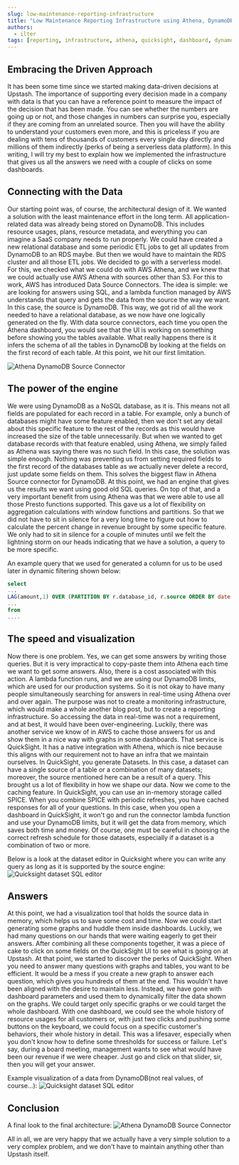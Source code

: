 ```yaml
---
slug: low-maintenance-reporting-infrastructure
title: "Low Maintenance Reporting Infrastructure using Athena, DynamoDB and Quicksight"
authors:
  - ilter
tags: [reporting, infrastructure, athena, quicksight, dashboard, dynamodb, data, driven]
---
```


## Embracing the Driven Approach
It has been some time since we started making data-driven decisions at Upstash. The importance of supporting every decision made in a company with data is that you can have a reference point to measure the impact of the decision that has been made. You can see whether the numbers are going up or not, and those changes in numbers can surprise you, especially if they are coming from an unrelated source. Then you will have the ability to understand your customers even more, and this is priceless if you are dealing with tens of thousands of customers every single day directly and millions of them indirectly (perks of being a serverless data platform). In this writing, I will try my best to explain how we implemented the infrastructure that gives us all the answers we need with a couple of clicks on some dashboards.

## Connecting with the Data

Our starting point was, of course, the architectural design of it. We wanted a solution with the least maintenance effort in the long term. All application-related data was already being stored on DynamoDB. This includes resource usages, plans, resource metadata, and everything you can imagine a SaaS company needs to run properly. We could have created a new relational database and some periodic ETL jobs to get all updates from DynamoDB to an RDS maybe. But then we would have to maintain the RDS cluster and all those ETL jobs. We decided to go with a serverless model. For this, we checked what we could do with AWS Athena, and we knew that we could actually use AWS Athena with sources other than S3. For this to work, AWS has introduced Data Source Connectors. The idea is simple: we are looking for answers using SQL, and a lambda function managed by AWS understands that query and gets the data from the source the way we want. In this case, the source is DynamoDB. This way, we got rid of all the work needed to have a relational database, as we now have one logically generated on the fly. With data source connectors, each time you open the Athena dashboard, you would see that the UI is working on something before showing you the tables available. What really happens there is it infers the schema of all the tables in DynamoDB by looking at the fields on the first record of each table. At this point, we hit our first limitation.

![Athena DynamoDB Source Connector](/blog/low-maintenance-reporting-infrastructure/architecture-1.png)

## The power of the engine

We were using DynamoDB as a NoSQL database, as it is. This means not all fields are populated for each record in a table. For example, only a bunch of databases might have some feature enabled, then we don't set any detail about this specific feature to the rest of the records as this would have increased the size of the table unnecessarily. But when we wanted to get database records with that feature enabled, using Athena, we simply failed as Athena was saying there was no such field. In this case, the solution was simple enough. Nothing was preventing us from setting required fields to the first record of the databases table as we actually never delete a record, just update some fields on them. This solves the biggest flaw in Athena Source connector for DynamoDB. At this point, we had an engine that gives us the results we want using good old SQL queries. On top of that, and a very important benefit from using Athena was that we were able to use all those Presto functions supported. This gave us a lot of flexibility on aggregation calculations with window functions and partitions. So that we did not have to sit in silence for a very long time to figure out how to calculate the percent change in revenue brought by some specific feature. We only had to sit in silence for a couple of minutes until we felt the lightning storm on our heads indicating that we have a solution, a query to be more specific.

An example query that we used for generated a column for us to be used later in dynamic filtering shown below:
```sql
select
...
LAG(amount,1) OVER (PARTITION BY r.database_id, r.source ORDER BY date ASC) previous_amount
...
from
....
```

## The speed and visualization

Now there is one problem. Yes, we can get some answers by writing those queries. But it is very impractical to copy-paste them into Athena each time we want to get some answers. Also, there is a cost associated with this action. A lambda function runs, and we are using our DynamoDB limits, which are used for our production systems. So it is not okay to have many people simultaneously searching for answers in real-time using Athena over and over again. The purpose was not to create a monitoring infrastructure, which would make a whole another blog post, but to create a reporting infrastructure. So accessing the data in real-time was not a requirement, and at best, it would have been over-engineering. Luckily, there was another service we know of in AWS to cache those answers for us and show them in a nice way with graphs in some dashboards. That service is QuickSight. It has a native integration with Athena, which is nice because this aligns with our requirement not to have an infra that we maintain ourselves. In QuickSight, you generate Datasets. In this case, a dataset can have a single source of a table or a combination of many datasets; moreover, the source mentioned here can be a result of a query. This brought us a lot of flexibility in how we shape our data. Now we come to the caching feature. In QuickSight, you can use an in-memory storage called SPICE. When you combine SPICE with periodic refreshes, you have cached responses for all of your questions. In this case, when you open a dashboard in QuickSight, it won't go and run the connector lambda function and use your DynamoDB limits, but it will get the data from memory, which saves both time and money. Of course, one must be careful in choosing the correct refresh schedule for those datasets, especially if a dataset is a combination of two or more.

Below is a look at the dataset editor in Quicksight where you can write any query as long as it is supported by the source engine:
![Quicksight dataset SQL editor](/blog/low-maintenance-reporting-infrastructure/dataset-editor.png)

## Answers

At this point, we had a visualization tool that holds the source data in memory, which helps us to save some cost and time. Now we could start generating some graphs and huddle them inside dashboards. Luckily, we had many questions on our hands that were waiting eagerly to get their answers. After combining all these components together, it was a piece of cake to click on some fields on the QuickSight UI to see what is going on at Upstash. At that point, we started to discover the perks of QuickSight. When you need to answer many questions with graphs and tables, you want to be efficient. It would be a mess if you create a new graph to answer each question, which gives you hundreds of them at the end. This wouldn't have been aligned with the desire to maintain less. Instead, we have gone with dashboard parameters and used them to dynamically filter the data shown on the graphs. We could target only specific graphs or we could target the whole dashboard. With one dashboard, we could see the whole history of resource usages for all customers or, with just two clicks and pushing some buttons on the keyboard, we could focus on a specific customer's behaviors, their whole history in detail. This was a lifesaver, especially when you don't know how to define some thresholds for success or failure. Let's say, during a board meeting, management wants to see what would have been our revenue if we were cheaper. Just go and click on that slider, sir, then you will get your answer.

Example visualization of a data from DynamoDB(not real values, of course...):
![Quicksight dataset SQL editor](/blog/low-maintenance-reporting-infrastructure/sample-graph.png)

## Conclusion
A final look to the final architecture:
![Athena DynamoDB Source Connector](/blog/low-maintenance-reporting-infrastructure/architecture-2.png)

All in all, we are very happy that we actually have a very simple solution to a very complex problem, and we don't have to maintain anything other than Upstash itself.
